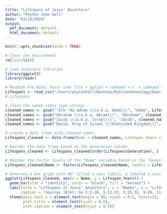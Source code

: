 ```yaml
---
title: "Lifespans of Jesus' Ancestors"
author: "Peyton John Hall"
date: "03/14/2024"
output:
  pdf_document: default
  html_document: default
---
```


```r
knitr::opts_chunk$set(echo = TRUE)
```

```r
# Clear the environment
rm(list=ls())

# Load necessary libraries
library(ggplot2)
library(readr)
```

```r
# MacBook Pro Note: hover over file + option + command + c  + command + v
Lifespans <- read_csv("/Users/peytonhall/Desktop/BiblionGenealogy/QueriedResults/Individuals With Documented Lifespans.csv")
# Lifespans
```

```r
# Clean the names (data type string)
cleaned_names <- gsub("'Eth-'Ha'adham \\(a.k.a. Adam\\)", "Adam", Lifespans$Name)
cleaned_names <- gsub("Abraham \\(a.k.a. Abram\\)", "Abraham", cleaned_names)
cleaned_names <- gsub("Jacob \\(a.k.a. Israel\\)", "Jacob", cleaned_names)
cleaned_names <- gsub("David, King of Israel \\(Undivided Kingdom\\)", "David", cleaned_names)

# Create a data frame with cleaned names
Lifespans_cleaned <- data.frame(Name = cleaned_names, Lifespan_Years = Lifespans$`Lifespan Years`)

# Reorder the data frame based on the Generation column
Lifespans_cleaned <- Lifespans_cleaned[order(Lifespans$Generation), ]

# Reorder the factor levels of the "Name" variable based on the "Generation" column
Lifespans_cleaned$Name <- factor(Lifespans_cleaned$Name, levels = Lifespans_cleaned$Name[order(Lifespans$Generation)])

# Generate a bar graph with 90° tilted x-axis labels, a labeled x-axis & y-axis, and a centered title.
ggplot(Lifespans_cleaned, aes(x = Name, y = Lifespan_Years)) +
  geom_bar(stat = "identity", color = "black", fill = "maroon") +
  labs(title = "Lifespans of Jesus' Ancestors", x = "Names", y = "Lifespan Years",
       caption = "Sources (KJV): Ge 5:3-10, 5:12-23, 5:25-31, 9:29, 11:10-25, 11:32, 25:7, 35:28, 47:28, 2 Sa 5:3-4") +
  theme(axis.text.x = element_text(angle = 90, vjust = 0.5, hjust=1),
        plot.title = element_text(hjust = 0.5),
        plot.caption = element_text(hjust = 0.5))
```
